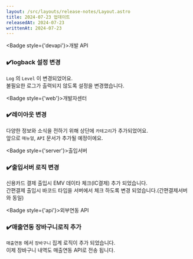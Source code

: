 ```yaml
---
layout: /src/layouts/release-notes/Layout.astro
title: 2024-07-23 업데이트
releasedAt: 2024-07-23
writtenAt: 2024-07-23
---
```



<Badge style={'devapi'}>개발 API</Badge>
### ✔️logback 설정 변경
`Log` 의 `Level` 이 변경되었어요.\
불필요한 로그가 출력되지 않도록 설정을 변경했습니다.
<br/>


<Badge style={'web'}>개발자센터</Badge>
### ✔️레이아웃 변경
다양한 정보와 소식을 전하기 위해 상단에 `카테고리`가 추가되었어요.\
앞으로 `매뉴얼`, `API` 문서가 추가될 예정이에요.
<br/>

<Badge style={'server'}>출입서버</Badge>
### ✔️출입서버 로직 변경
신용카드 결제 출입시 EMV 데이타 체크(IC결제) 추가 되었습니다.\
간편결제 출입시 바코드 타입을 서버에서 체크 하도록 변경 되었습니다.(간편결제서버와 동일)
<br/>

<Badge style={'api'}>외부연동 API</Badge>
### ✔️매출연동 장바구니로직 추가
`매출연동` 에서 `장바구니` 집계 로직이 추가 되었습니다.\
이제 장바구니 내역도 매출연동 API로 전송 됩니다.
<br/>